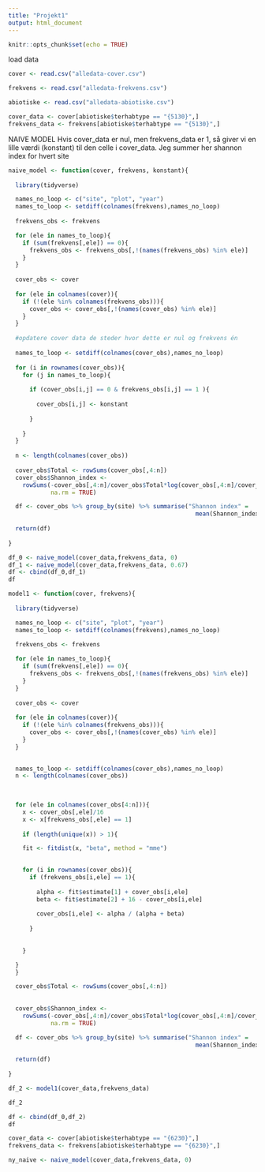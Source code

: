 ```yaml
---
title: "Projekt1"
output: html_document
---
```


```r
knitr::opts_chunk$set(echo = TRUE)
```

load data
```r
cover <- read.csv("alledata-cover.csv")

frekvens <- read.csv("alledata-frekvens.csv")

abiotiske <- read.csv("alledata-abiotiske.csv")
```


```r
cover_data <- cover[abiotiske$terhabtype == "{5130}",]
frekvens_data <- frekvens[abiotiske$terhabtype == "{5130}",]

```


NAIVE MODEL
Hvis cover_data er nul, men frekvens_data er 1, så giver vi en lille værdi (konstant) til den celle i cover_data. Jeg summer her shannon index for hvert site

```r
naive_model <- function(cover, frekvens, konstant){
  
  library(tidyverse)

  names_no_loop <- c("site", "plot", "year")
  names_to_loop <- setdiff(colnames(frekvens),names_no_loop)
  
  frekvens_obs <- frekvens

  for (ele in names_to_loop){
    if (sum(frekvens[,ele]) == 0){
      frekvens_obs <- frekvens_obs[,!(names(frekvens_obs) %in% ele)]
    }
  }
  
  cover_obs <- cover
  
  for (ele in colnames(cover)){
    if (!(ele %in% colnames(frekvens_obs))){
      cover_obs <- cover_obs[,!(names(cover_obs) %in% ele)]
    }
  }
  
  #opdatere cover data de steder hvor dette er nul og frekvens én
  
  names_to_loop <- setdiff(colnames(cover_obs),names_no_loop)
  
  for (i in rownames(cover_obs)){
    for (j in names_to_loop){
      
      if (cover_obs[i,j] == 0 & frekvens_obs[i,j] == 1 ){
        
        cover_obs[i,j] <- konstant
        
      }
      
    }
  }
  
  n <- length(colnames(cover_obs))
  
  cover_obs$Total <- rowSums(cover_obs[,4:n])
  cover_obs$Shannon_index <-
    rowSums(-cover_obs[,4:n]/cover_obs$Total*log(cover_obs[,4:n]/cover_obs$Total), 
            na.rm = TRUE)

  df <- cover_obs %>% group_by(site) %>% summarise("Shannon index" =
                                                     mean(Shannon_index)) 
  
  return(df)
  
}
```



```r
df_0 <- naive_model(cover_data,frekvens_data, 0)
df_1 <- naive_model(cover_data,frekvens_data, 0.67)
df <- cbind(df_0,df_1)
df
```


```r
model1 <- function(cover, frekvens){
  
  library(tidyverse)

  names_no_loop <- c("site", "plot", "year")
  names_to_loop <- setdiff(colnames(frekvens),names_no_loop)
  
  frekvens_obs <- frekvens

  for (ele in names_to_loop){
    if (sum(frekvens[,ele]) == 0){
      frekvens_obs <- frekvens_obs[,!(names(frekvens_obs) %in% ele)]
    }
  }
  
  cover_obs <- cover
  
  for (ele in colnames(cover)){
    if (!(ele %in% colnames(frekvens_obs))){
      cover_obs <- cover_obs[,!(names(cover_obs) %in% ele)]
    }
  }
  

  names_to_loop <- setdiff(colnames(cover_obs),names_no_loop)
  n <- length(colnames(cover_obs))
  

  
  for (ele in colnames(cover_obs[4:n])){
    x <- cover_obs[,ele]/16
    x <- x[frekvens_obs[,ele] == 1]
    
    if (length(unique(x)) > 1){

    fit <- fitdist(x, "beta", method = "mme")
    

    for (i in rownames(cover_obs)){
      if (frekvens_obs[i,ele] == 1){
        
        alpha <- fit$estimate[1] + cover_obs[i,ele]
        beta <- fit$estimate[2] + 16 - cover_obs[i,ele]
        
        cover_obs[i,ele] <- alpha / (alpha + beta)
        
      }
      
      
    }

  }
  }

  cover_obs$Total <- rowSums(cover_obs[,4:n])
  
  
  cover_obs$Shannon_index <-
    rowSums(-cover_obs[,4:n]/cover_obs$Total*log(cover_obs[,4:n]/cover_obs$Total), 
            na.rm = TRUE)

  df <- cover_obs %>% group_by(site) %>% summarise("Shannon index" =
                                                     mean(Shannon_index)) 
  
  return(df)
  
}
```


```r
df_2 <- model1(cover_data,frekvens_data)

df_2
```



```r
df <- cbind(df_0,df_2)
df
```



```r
cover_data <- cover[abiotiske$terhabtype == "{6230}",]
frekvens_data <- frekvens[abiotiske$terhabtype == "{6230}",]
```

```r
ny_naive <- naive_model(cover_data,frekvens_data, 0)
```









